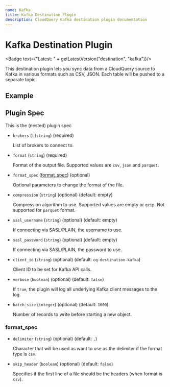 ```yaml
---
name: Kafka
title: Kafka Destination Plugin
description: CloudQuery Kafka destination plugin documentation
---
```

# Kafka Destination Plugin


<Badge text={"Latest: " + getLatestVersion("destination", "kafka")}/>

This destination plugin lets you sync data from a CloudQuery source to Kafka in various formats such as CSV, JSON. Each table will be pushed to a separate topic.

## Example

<Configuration />

## Plugin Spec

This is the (nested) plugin spec

- `brokers` (`[]string`) (required)

  List of brokers to connect to.
- `format` (`string`) (required)

  Format of the output file. Supported values are `csv`, `json` and `parquet`.

- `format_spec` ([format_spec](#format_spec)) (optional)

  Optional parameters to change the format of the file.

- `compression` (`string`) (optional) (default: empty)

  Compression algorithm to use. Supported values are empty or `gzip`. Not supported for `parquet` format.

- `sasl_username` (`string`) (optional) (default: empty)

  If connecting via SASL/PLAIN, the username to use.

- `sasl_password` (`string`) (optional) (default: empty)

  If connecting via SASL/PLAIN, the password to use.

- `client_id` (`string`) (optional) (default: `cq-destination-kafka`)

  Client ID to be set for Kafka API calls.

- `verbose` (`boolean`) (optional) (default: `false`)

  If `true`, the plugin will log all underlying Kafka client messages to the log.

- `batch_size` (`integer`) (optional) (default: `1000`)

  Number of records to write before starting a new object.

### format_spec

- `delimiter` (`string`) (optional) (default: `,`)

  Character that will be used as want to use as the delimiter if the format type is `csv`.

- `skip_header` (`boolean`) (optional) (default: `false`)

  Specifies if the first line of a file should be the headers (when format is `csv`).

